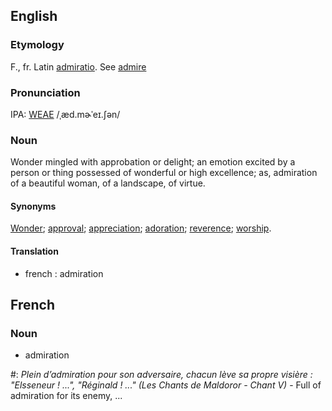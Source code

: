 ==English==
===Etymology===
F., fr. Latin [[admiratio]]. See  [[admire]]

===Pronunciation===
IPA: [[WEAE]] /ˌæd.mɚˈeɪ.ʃən/

===Noun===
Wonder mingled with approbation or delight; an emotion  excited by a person or thing possessed of wonderful or high excellence; as, admiration of a beautiful woman, of a landscape, of virtue.

====Synonyms====
[[Wonder]]; [[approval]]; [[appreciation]]; [[adoration]]; [[reverence]]; [[worship]].

====Translation====
* french : admiration


==French==
===Noun===
* admiration
#: ''Plein d’admiration pour son adversaire, chacun lève sa propre visière : "Elsseneur ! ...", "Réginald ! ..." (Les Chants de Maldoror - Chant V) '' - Full of admiration for its enemy,  ...